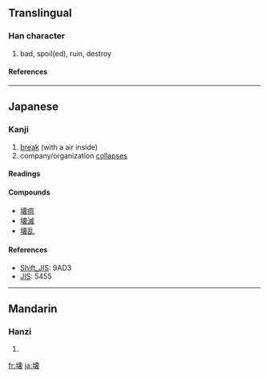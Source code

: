 {{see|壞}}

==Translingual==
===Han character===
{{Han char|rn=32|rad=土|as=13|sn=16|four=|canj=土十田女 (GJWV)}}
# bad, spoil(ed), ruin, destroy
====References====
{{Han ref|kx=0240.301|dkj=05541|dj=0480.180|hdz=10491.031|uh=58CA|ud=22730}}
----
==Japanese==
===Kanji===
{{ja-kanji|grade=c|rs=土13}}
# [[break]] (with a air inside)
# company/organization [[collapse|collapses]] 
====Readings====
{{ja-readings|kanon=[[かい]] (kai)|goon=[[え]] (''e'')|kun=[[こわす]] (kowasu), [[やぶる]] (yaburu), [[こわれる]] (kowareru)|nadzuke=[[つち]] (tuchi)}}
====Compounds====
*[[壊疽]]
*[[壊滅]]
*[[壊乱]]
====References====
*[[Wikipedia:Shift_JIS|Shift_JIS]]: 9AD3
*[[Wikipedia:JIS encoding|JIS]]: 5455
----

==Mandarin==
===Hanzi===
{{cmn-hanzi|pin=[[huài]] ([[huai4]])|wg=huai<sup>4</sup>}}
# {{defn|Mandarin}}

[[fr:壊]]
[[ja:壊]]